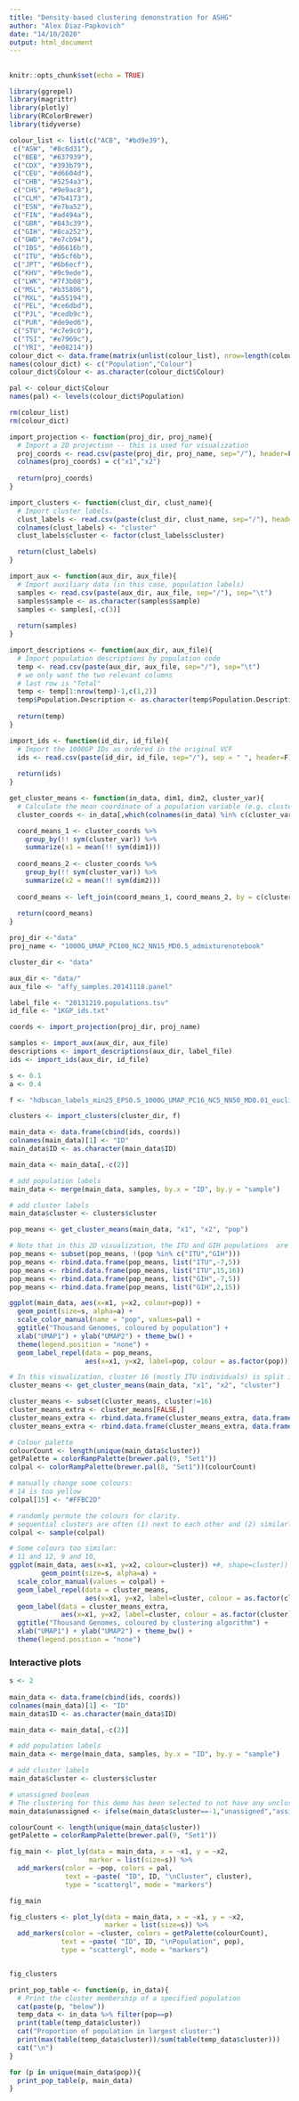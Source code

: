 ```yaml
---
title: "Density-based clustering demonstration for ASHG"
author: "Alex Diaz-Papkovich"
date: "14/10/2020"
output: html_document
---
```


## 

```r
knitr::opts_chunk$set(echo = TRUE)
```

```r
library(ggrepel)
library(magrittr)
library(plotly)
library(RColorBrewer)
library(tidyverse)
```

```r
colour_list <- list(c("ACB", "#bd9e39"),
 c("ASW", "#8c6d31"),
 c("BEB", "#637939"),
 c("CDX", "#393b79"),
 c("CEU", "#d6604d"),
 c("CHB", "#5254a3"),
 c("CHS", "#9e9ac8"),
 c("CLM", "#7b4173"),
 c("ESN", "#e7ba52"),
 c("FIN", "#ad494a"),
 c("GBR", "#843c39"),
 c("GIH", "#8ca252"),
 c("GWD", "#e7cb94"),
 c("IBS", "#d6616b"),
 c("ITU", "#b5cf6b"),
 c("JPT", "#6b6ecf"),
 c("KHV", "#9c9ede"),
 c("LWK", "#7f3b08"),
 c("MSL", "#b35806"),
 c("MXL", "#a55194"),
 c("PEL", "#ce6dbd"),
 c("PJL", "#cedb9c"),
 c("PUR", "#de9ed6"),
 c("STU", "#c7e9c0"),
 c("TSI", "#e7969c"),
 c("YRI", "#e08214"))
colour_dict <- data.frame(matrix(unlist(colour_list), nrow=length(colour_list), byrow=T))
names(colour_dict) <- c("Population","Colour")
colour_dict$Colour <- as.character(colour_dict$Colour)

pal <- colour_dict$Colour
names(pal) <- levels(colour_dict$Population)

rm(colour_list)
rm(colour_dict)
```

```r
import_projection <- function(proj_dir, proj_name){
  # Import a 2D projection -- this is used for visualization
  proj_coords <- read.csv(paste(proj_dir, proj_name, sep="/"), header=F, sep=" ")
  colnames(proj_coords) = c("x1","x2")
  
  return(proj_coords)
}

import_clusters <- function(clust_dir, clust_name){
  # Import cluster labels.
  clust_labels <- read.csv(paste(clust_dir, clust_name, sep="/"), header=F)
  colnames(clust_labels) <- "cluster"
  clust_labels$cluster <- factor(clust_labels$cluster)

  return(clust_labels)
}

import_aux <- function(aux_dir, aux_file){
  # Import auxiliary data (in this case, population labels)
  samples <- read.csv(paste(aux_dir, aux_file, sep="/"), sep="\t")
  samples$sample <- as.character(samples$sample)
  samples <- samples[,-c(3)]
  
  return(samples)
}

import_descriptions <- function(aux_dir, aux_file){
  # Import population descriptions by population code
  temp <- read.csv(paste(aux_dir, aux_file, sep="/"), sep="\t")
  # we only want the two relevant columns
  # last row is "Total"
  temp <- temp[1:nrow(temp)-1,c(1,2)]
  temp$Population.Description <- as.character(temp$Population.Description)
  
  return(temp)
}

import_ids <- function(id_dir, id_file){
  # Import the 1000GP IDs as ordered in the original VCF
  ids <- read.csv(paste(id_dir, id_file, sep="/"), sep = " ", header=F)
  
  return(ids)
}

get_cluster_means <- function(in_data, dim1, dim2, cluster_var){
  # Calculate the mean coordinate of a population variable (e.g. cluster)
  cluster_coords <- in_data[,which(colnames(in_data) %in% c(cluster_var, dim1, dim2))]

  coord_means_1 <- cluster_coords %>%
    group_by(!! sym(cluster_var)) %>%
    summarize(x1 = mean(!! sym(dim1)))
  
  coord_means_2 <- cluster_coords %>%
    group_by(!! sym(cluster_var)) %>%
    summarize(x2 = mean(!! sym(dim2)))
  
  coord_means <- left_join(coord_means_1, coord_means_2, by = c(cluster_var))
  
  return(coord_means)
}
```

```r
proj_dir <-"data"
proj_name <- "1000G_UMAP_PC100_NC2_NN15_MD0.5_admixturenotebook"

cluster_dir <- "data"

aux_dir <- "data/"
aux_file <- "affy_samples.20141118.panel"

label_file <- "20131219.populations.tsv"
id_file <- "1KGP_ids.txt"

coords <- import_projection(proj_dir, proj_name)

samples <- import_aux(aux_dir, aux_file)
descriptions <- import_descriptions(aux_dir, label_file)
ids <- import_ids(aux_dir, id_file)
```

```r
s <- 0.1
a <- 0.4

f <- "hdbscan_labels_min25_EPS0.5_1000G_UMAP_PC16_NC5_NN50_MD0.01_euclidean_2019814225811"

clusters <- import_clusters(cluster_dir, f)

main_data <- data.frame(cbind(ids, coords))
colnames(main_data)[1] <- "ID"
main_data$ID <- as.character(main_data$ID)

main_data <- main_data[,-c(2)]

# add population labels
main_data <- merge(main_data, samples, by.x = "ID", by.y = "sample")

# add cluster labels
main_data$cluster <- clusters$cluster

pop_means <- get_cluster_means(main_data, "x1", "x2", "pop")

# Note that in this 2D visualization, the ITU and GIH populations  are split into multiple clusters
pop_means <- subset(pop_means, !(pop %in% c("ITU","GIH")))
pop_means <- rbind.data.frame(pop_means, list("ITU",-7,5))
pop_means <- rbind.data.frame(pop_means, list("ITU",15,16))
pop_means <- rbind.data.frame(pop_means, list("GIH",-7,5))
pop_means <- rbind.data.frame(pop_means, list("GIH",2,15))

ggplot(main_data, aes(x=x1, y=x2, colour=pop)) +
  geom_point(size=s, alpha=a) +
  scale_color_manual(name = "pop", values=pal) +
  ggtitle("Thousand Genomes, coloured by population") +
  xlab("UMAP1") + ylab("UMAP2") + theme_bw() + 
  theme(legend.position = "none") + 
  geom_label_repel(data = pop_means,
                   aes(x=x1, y=x2, label=pop, colour = as.factor(pop)), size=5, alpha=0.6, label.size=0.05)

# In this visualization, cluster 16 (mostly ITU individuals) is split into multiple clusters
cluster_means <- get_cluster_means(main_data, "x1", "x2", "cluster")

cluster_means <- subset(cluster_means, cluster!=16)
cluster_means_extra <- cluster_means[FALSE,]
cluster_means_extra <- rbind.data.frame(cluster_means_extra, data.frame(cluster="16",x1=-4.3,x2=5))
cluster_means_extra <- rbind.data.frame(cluster_means_extra, data.frame(cluster="16",x1=15,x2=14))

# Colour palette
colourCount <- length(unique(main_data$cluster))
getPalette = colorRampPalette(brewer.pal(9, "Set1"))
colpal <- colorRampPalette(brewer.pal(8, "Set1"))(colourCount)

# manually change some colours:
# 14 is too yellow
colpal[15] <- "#FFBC2D"

# randomly permute the colours for clarity.
# sequential clusters are often (1) next to each other and (2) similarly coloured.
colpal <- sample(colpal)

# Some colours too similar:
# 11 and 12, 9 and 10, 
ggplot(main_data, aes(x=x1, y=x2, colour=cluster)) +#, shape=cluster)) +
        geom_point(size=s, alpha=a) +
  scale_color_manual(values = colpal) +
  geom_label_repel(data = cluster_means,
                   aes(x=x1, y=x2, label=cluster, colour = as.factor(cluster)), size=5, alpha=0.6) +
  geom_label(data = cluster_means_extra,
             aes(x=x1, y=x2, label=cluster, colour = as.factor(cluster)), size=5, alpha=0.6) +
  ggtitle("Thousand Genomes, coloured by clustering algorithm") +
  xlab("UMAP1") + ylab("UMAP2") + theme_bw() +
  theme(legend.position = "none")
```

### Interactive plots

```r
s <- 2
  
main_data <- data.frame(cbind(ids, coords))
colnames(main_data)[1] <- "ID"
main_data$ID <- as.character(main_data$ID)

main_data <- main_data[,-c(2)]

# add population labels
main_data <- merge(main_data, samples, by.x = "ID", by.y = "sample")

# add cluster labels
main_data$cluster <- clusters$cluster

# unassigned boolean
# The clustering for this demo has been selected to not have any unclustered individuals
main_data$unassigned <- ifelse(main_data$cluster==-1,"unassigned","assigned")

colourCount <- length(unique(main_data$cluster))
getPalette = colorRampPalette(brewer.pal(9, "Set1"))

fig_main <- plot_ly(data = main_data, x = ~x1, y = ~x2,
                    marker = list(size=s)) %>%
  add_markers(color = ~pop, colors = pal, 
              text = ~paste( "ID", ID, "\nCluster", cluster),
              type = "scattergl", mode = "markers")

fig_main

fig_clusters <- plot_ly(data = main_data, x = ~x1, y = ~x2,
                        marker = list(size=s)) %>%
  add_markers(color = ~cluster, colors = getPalette(colourCount), 
             text = ~paste( "ID", ID, "\nPopulation", pop),
             type = "scattergl", mode = "markers")


fig_clusters
```

```r

print_pop_table <- function(p, in_data){
  # Print the cluster membership of a specified population
  cat(paste(p, "below"))
  temp_data <- in_data %>% filter(pop==p)
  print(table(temp_data$cluster))
  cat("Proportion of population in largest cluster:")
  print(max(table(temp_data$cluster))/sum(table(temp_data$cluster)))
  cat("\n")
}

for (p in unique(main_data$pop)){
  print_pop_table(p, main_data)
}
```








